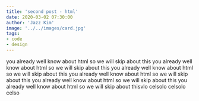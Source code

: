 ```yaml
---
title: 'second post - html'
date: 2020-03-02 07:30:00
author: 'Jazz Kim'
image: '../../images/card.jpg'
tags:
- code
- design
---
```

you already well know about html so we will skip about this
you already well know about html so we will skip about this
you already well know about html so we will skip about this
you already well know about html so we will skip about this
you already well know about html so we will skip about this
you already well know about html so we will skip about thisvlo celsolo celsolo celso